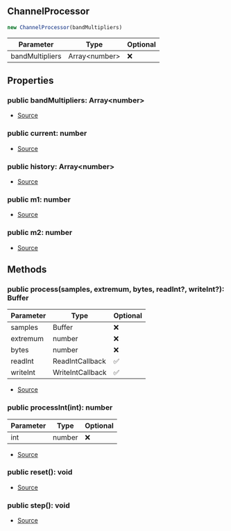 ## ChannelProcessor


```typescript
new ChannelProcessor(bandMultipliers)
```
| Parameter | Type | Optional |
| ----------- | ----------- | ----------- |
| bandMultipliers | Array\<number> | ❌ |


## Properties
### public bandMultipliers: Array\<number>
- [Source](https://github.com/Androz2091/discord-player/blob/074396c/packages/equalizer/src/equalizer/ChannelProcessor.ts#L8)
### public current: number
- [Source](https://github.com/Androz2091/discord-player/blob/074396c/packages/equalizer/src/equalizer/ChannelProcessor.ts#L9)
### public history: Array\<number>
- [Source](https://github.com/Androz2091/discord-player/blob/074396c/packages/equalizer/src/equalizer/ChannelProcessor.ts#L7)
### public m1: number
- [Source](https://github.com/Androz2091/discord-player/blob/074396c/packages/equalizer/src/equalizer/ChannelProcessor.ts#L10)
### public m2: number
- [Source](https://github.com/Androz2091/discord-player/blob/074396c/packages/equalizer/src/equalizer/ChannelProcessor.ts#L11)

## Methods
### public process(samples, extremum, bytes, readInt?, writeInt?): Buffer
| Parameter | Type | Optional |
| ----------- | ----------- | ----------- |
| samples | Buffer | ❌ |
| extremum | number | ❌ |
| bytes | number | ❌ |
| readInt | ReadIntCallback | ✅ |
| writeInt | WriteIntCallback | ✅ |


- [Source](https://github.com/Androz2091/discord-player/blob/074396c/packages/equalizer/src/equalizer/ChannelProcessor.ts#L43)
### public processInt(int): number
| Parameter | Type | Optional |
| ----------- | ----------- | ----------- |
| int | number | ❌ |


- [Source](https://github.com/Androz2091/discord-player/blob/074396c/packages/equalizer/src/equalizer/ChannelProcessor.ts#L21)
### public reset(): void
- [Source](https://github.com/Androz2091/discord-player/blob/074396c/packages/equalizer/src/equalizer/ChannelProcessor.ts#L72)
### public step(): void
- [Source](https://github.com/Androz2091/discord-player/blob/074396c/packages/equalizer/src/equalizer/ChannelProcessor.ts#L58)